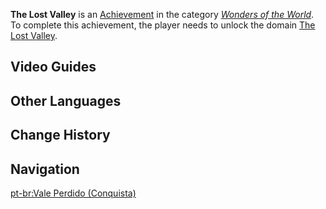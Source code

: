 {{Achievement Infobox
|title        = The Lost Valley
|id           = 81199
|order id     = 1185
|category     = Wonders of the World
|description  = Unlock [[The Lost Valley]].
|requirements = 
|primogems    = 5
|tracking     = 
|hidden       = 1
|topic        = Domains
|type         = Exploration
}}
'''The Lost Valley''' is an [[Achievement]] in the category ''[[Wonders of the World]]''. To complete this achievement, the player needs to unlock the domain [[The Lost Valley]].
<!--
==Trivia==
-->
==Video Guides==
{{EVT
|video1   = https://youtu.be/YdoSfx1Yewk
|caption1 = How to Unlock The Lost Valley domain at Fuao Vale Chasm
}}

==Other Languages==
{{Transclude|The Lost Valley|Other Languages}}

==Change History==
{{Change History|2.6}}
<!--
==References==
{{Reflist}}
-->
==Navigation==
{{Achievement Navbox|Wonders of the World|Exploration}}

[[pt-br:Vale Perdido (Conquista)]]